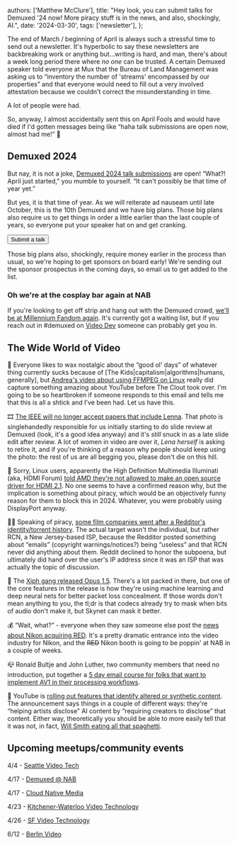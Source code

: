   authors: ['Matthew McClure'],
  title: "Hey look, you can submit talks for Demuxed '24 now! More piracy stuff is in the news, and also, shockingly, AI.",
  date: '2024-03-30',
  tags: ['newsletter'],
};


The end of March / beginning of April is always such a stressful time to send out a newsletter. It's hyperbolic to say these newsletters are backbreaking work or anything but…writing is hard, and man, there's about a week long period there where *no one* can be trusted. A certain Demuxed speaker told everyone at Mux that the Bureau of Land Management was asking us to “inventory the number of 'streams' encompassed by our properties” and that everyone would need to fill out a very involved attestation because we couldn't correct the misunderstanding in time. 

A lot of people were had.

So, anyway, I almost accidentally sent this on April Fools and would have died if I'd gotten messages being like “haha talk submissions are open now, almost had me!” 🫠

## Demuxed 2024

But nay, it is not a joke, [Demuxed 2024 talk submissions](https://2024.demuxed.com/submit) are open! “What?! April just started,” you mumble to yourself. “It can't possibly be that time of year yet.” 

But yes, it is that time of year. As we will reiterate ad nauseam until late October, this is the 10th Demuxed and we have big plans. Those big plans also require us to get things in order a little earlier than the last couple of years, so everyone put your speaker hat on and get cranking.

<Link href="https://2024.demuxed.com/submit">
  <Button>Submit a talk</Button>
</Link>

Those big plans also, shockingly, require money earlier in the process than usual, so we're hoping to get sponsors on board early! We're sending out the sponsor prospectus in the coming days, so email us to get added to the list.

### Oh we're at the cosplay bar again at NAB

If you're looking to get off strip and hang out with the Demuxed crowd, [we'll be at Millennium Fandom again](https://lu.ma/8lrssggi). It's currently got a waiting list, but if you reach out in #demuxed on [Video Dev](https://video-dev.org) someone can probably get you in.

## The Wide World of Video

🐧 Everyone likes to wax nostalgic about the “good ol' days” of whatever thing currently sucks because of [The Kids|capitalism|algorithms|humans, generally], but [Andrea's video about using FFMPEG on Linux](https://www.youtube.com/watch?v=YVI6SCtVu4c) really did capture something amazing about YouTube before The Clout took over. I'm going to be so heartbroken if someone responds to this email and tells me that this is all a shtick and I've been had. Let us have this.

🎞️ [The IEEE will no longer accept papers that include Lenna](https://arstechnica.com/information-technology/2024/03/playboy-image-from-1972-gets-ban-from-ieee-computer-journals/). That photo is singlehandedly responsible for us initially starting to do slide review at Demuxed (look, it's a good idea anyway) and it's *still* snuck in as a late slide edit after review. A lot of women in video are over it, *Lena herself* is asking to retire it, and if you're thinking of a reason why people should keep using the photo: the rest of us are all begging you, please don't die on this hill.

🔌 Sorry, Linux users, apparently the High Definition Multimedia Illuminati (aka, HDMI Forum) [told AMD they're not allowed to make an open source driver for HDMI 2.1](https://arstechnica.com/gadgets/2024/02/hdmi-forum-to-amd-no-you-cant-make-an-open-source-hdmi-2-1-driver/). No one seems to have a confirmed reason why, but the implication is something about piracy, which would be an objectively funny reason for them to block this in 2024. Whatever, you were probably using DisplayPort anyway.

🏴‍☠️ Speaking of piracy, [some film companies went after a Redditor's identity/torrent history](https://torrentfreak.com/film-companies-seek-torrenting-history-related-to-redditor-240220/). The actual target wasn't the individual, but rather RCN, a New Jersey-based ISP, because the Redditor posted something about “emails” (copyright warnings/notices?) being “useless” and that RCN never did anything about them. Reddit declined to honor the subpoena, but ultimately did hand over the user's IP address since it was an ISP that was actually the topic of discussion.

🦾 The [Xiph gang released Opus 1.5](https://opus-codec.org/demo/opus-1.5/). There's a lot packed in there, but one of the core features in the release is how they're using machine learning and deep neural nets for better packet loss concealment. If those words don't mean anything to you, the tl;dr is that codecs already try to mask when bits of audio don't make it, but Skynet can mask it better.

💰 “Wait, what?” - everyone when they saw someone else post the [news about Nikon acquiring RED](https://www.nikon.com/company/news/2024/0307_01.html). It's a pretty dramatic entrance into the video industry for Nikon, and the ~~RED~~ Nikon booth is going to be poppin' at NAB in a couple of weeks.

📪 Ronald Bultje and John Luther, two community members that need no introduction, put together a [5 day email course for folks that want to implement AV1 in their processing workflows](https://implementav1today.com/). 

🤖 YouTube is [rolling out features that identify altered or synthetic content](https://blog.google/intl/en-in/products/platforms/how-were-helping-creators-disclose-altered-or-synthetic-content/). The announcement says things in a couple of different ways: they're “helping artists disclose” AI content by “requiring creators to disclose” that content. Either way, theoretically you should be able to more easily tell that it was not, in fact, [Will Smith eating all that spaghetti](https://www.reddit.com/r/StableDiffusion/comments/1244h2c/will_smith_eating_spaghetti/).

## Upcoming meetups/community events

4/4 - [Seattle Video Tech](https://www.linkedin.com/feed/update/urn:li:activity:7180617432267415555?utm_source=share&utm_medium=member_desktop)

4/17 - [Demuxed @ NAB](https://www.linkedin.com/feed/update/urn:li:activity:7180617432267415555?utm_source=share&utm_medium=member_desktop)

4/17 - [Cloud Native Media](https://www.linkedin.com/feed/update/urn:li:activity:7180617432267415555?utm_source=share&utm_medium=member_desktop)

4/23 - [Kitchener-Waterloo Video Technology](https://www.meetup.com/kw-video-technology/events/299448166/)

4/26 - [SF Video Technology](https://www.meetup.com/sf-video-technology/events/298593592/)

6/12 - [Berlin Video](https://www.linkedin.com/feed/update/urn:li:activity:7180617432267415555?utm_source=share&utm_medium=member_desktop)

